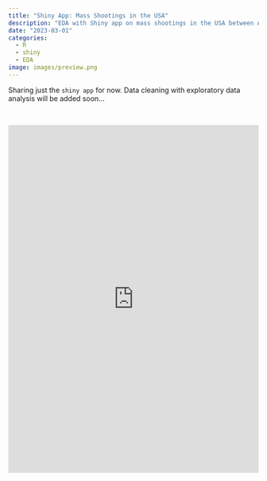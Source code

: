 ```yaml
---
title: "Shiny App: Mass Shootings in the USA"
description: "EDA with Shiny app on mass shootings in the USA between Aug 20th, 1982 and Feb 13th, 2023."
date: "2023-03-01"
categories: 
  - R
  - shiny
  - EDA
image: images/preview.png
---
```


::: {.callout-note}
Sharing just the `shiny app` for now. Data cleaning with exploratory data analysis will be added soon...
:::

<br>

::: column-page
<iframe height="700" width="100%" frameborder="no" src="https://sandra-jurela.shinyapps.io/shiny-mass-shootings-usa/">

</iframe>
:::
